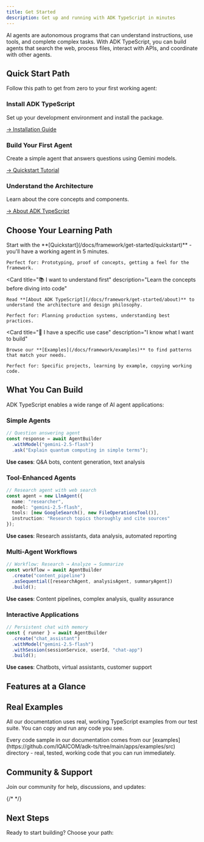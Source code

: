 ```yaml
---
title: Get Started
description: Get up and running with ADK TypeScript in minutes
---
```



<Callout type="info" title="New to AI Agents?">
AI agents are autonomous programs that can understand instructions, use tools, and complete complex tasks. With ADK TypeScript, you can build agents that search the web, process files, interact with APIs, and coordinate with other agents.
</Callout>

## Quick Start Path

Follow this path to get from zero to your first working agent:

<Steps>

### Install ADK TypeScript

Set up your development environment and install the package.

[→ Installation Guide](/docs/framework/get-started/installation)

### Build Your First Agent

Create a simple agent that answers questions using Gemini models.

[→ Quickstart Tutorial](/docs/framework/get-started/quickstart)

### Understand the Architecture

Learn about the core concepts and components.

[→ About ADK TypeScript](/docs/framework/get-started/about)

</Steps>

## Choose Your Learning Path

<Cards>
  <Card
    title="🚀 I want to build quickly"
    description="Jump straight into code with minimal setup"
  >
    Start with the **[Quickstart](/docs/framework/get-started/quickstart)** - you'll have a working agent in 5 minutes.

    Perfect for: Prototyping, proof of concepts, getting a feel for the framework.
  </Card>

  <Card
    title="📚 I want to understand first"
    description="Learn the concepts before diving into code"
  >
    Read **[About ADK TypeScript](/docs/framework/get-started/about)** to understand the architecture and design philosophy.

    Perfect for: Planning production systems, understanding best practices.
  </Card>

  <Card
    title="🎯 I have a specific use case"
    description="I know what I want to build"
  >
    Browse our **[Examples](/docs/framework/examples)** to find patterns that match your needs.

    Perfect for: Specific projects, learning by example, copying working code.
  </Card>
</Cards>

## What You Can Build

ADK TypeScript enables a wide range of AI agent applications:

### Simple Agents

```typescript
// Question answering agent
const response = await AgentBuilder
  .withModel("gemini-2.5-flash")
  .ask("Explain quantum computing in simple terms");
```

**Use cases**: Q&A bots, content generation, text analysis

### Tool-Enhanced Agents

```typescript
// Research agent with web search
const agent = new LlmAgent({
  name: "researcher",
  model: "gemini-2.5-flash",
  tools: [new GoogleSearch(), new FileOperationsTool()],
  instruction: "Research topics thoroughly and cite sources"
});
```

**Use cases**: Research assistants, data analysis, automated reporting

### Multi-Agent Workflows

```typescript
// Workflow: Research → Analyze → Summarize
const workflow = await AgentBuilder
  .create("content_pipeline")
  .asSequential([researchAgent, analysisAgent, summaryAgent])
  .build();
```

**Use cases**: Content pipelines, complex analysis, quality assurance

### Interactive Applications

```typescript
// Persistent chat with memory
const { runner } = await AgentBuilder
  .create("chat_assistant")
  .withModel("gemini-2.5-flash")
  .withSession(sessionService, userId, "chat-app")
  .build();
```

**Use cases**: Chatbots, virtual assistants, customer support

## Features at a Glance

<Cards>
  <Card
    title="🔀 Multiple Agent Types"
    description="LLM agents, Sequential workflows, Parallel processing, Loop-based iteration"
  />

  <Card
    title="🛠️ Rich Tool Ecosystem"
    description="Google Search, File operations, HTTP requests, Custom functions, MCP tools"
  />

  <Card
    title="💾 Session Management"
    description="In-memory sessions, Database persistence, Context preservation, Memory services"
  />

  <Card
    title="🎯 TypeScript Native"
    description="Full type safety, IntelliSense support, Modern async/await, ESM modules"
  />

  <Card
    title="🚀 Simple to Deploy"
    description="Node.js compatible, Docker ready, Cloud native, Serverless friendly"
  />

  <Card
    title="📊 Built-in Observability"
    description="Structured logging, Event streaming, Performance metrics, Error tracking"
  />
</Cards>

## Real Examples

All our documentation uses real, working TypeScript examples from our test suite. You can copy and run any code you see.

<Callout type="info" title="Working Examples">
Every code sample in our documentation comes from our [examples](https://github.com/IQAICOM/adk-ts/tree/main/apps/examples/src) directory - real, tested, working code that you can run immediately.
</Callout>

## Community & Support

Join our community for help, discussions, and updates:

<Cards>
  <Card
    title="💻 GitHub"
    description="Source code, issues, and contributions"
    href="https://github.com/IQAIcom/adk-ts"
  />
  <Card
    title="💬 Discussions"
    description="Ask questions, share ideas, and get help"
    href="https://github.com/IQAIcom/adk-ts/discussions"
  />
  {/* <Card
    title="Discord"
    description="Join our Discord server for real-time collaboration and support"
    href="https://discord.gg/your-discord-invite"
  />
  <Card
    title="🔬 Examples"
    description="Real working examples for common patterns"
    href="https://github.com/IQAIcom/adk-ts/tree/main/apps/examples"
  /> */}
</Cards>

## Next Steps

Ready to start building? Choose your path:

<div className="grid grid-cols-1 md:grid-cols-2 lg:grid-cols-3 gap-4 mt-6">
  <Card
    title="⚡ Quick Start"
    description="Build your first agent in 5 minutes"
    href="/docs/framework/get-started/quickstart"
  />

  <Card
    title="🏗️ Installation"
    description="Set up your development environment"
    href="/docs/framework/get-started/installation"
  />

  <Card
    title="🧠 Learn the Concepts"
    description="Understand the architecture"
    href="/docs/framework/get-started/about"
  />

  <Card
    title="🤖 Explore Agents"
    description="Learn about different agent types"
    href="/docs/framework/agents"
  />

  <Card
    title="🛠️ Use Tools"
    description="Add capabilities to your agents"
    href="/docs/framework/tools"
  />

  <Card
    title="📊 See Examples"
    description="Browse working code examples"
    href="/docs/framework/examples"
  />
</div>
